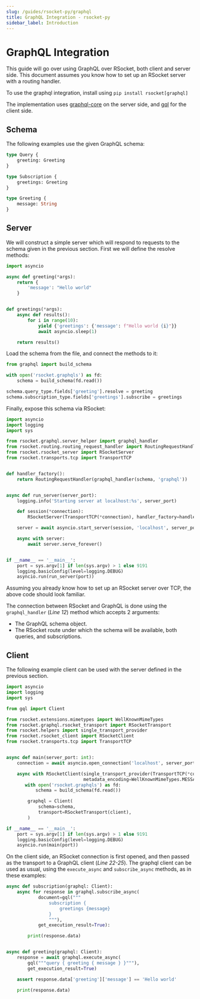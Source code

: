 ```yaml
---
slug: /guides/rsocket-py/graphql
title: GraphQL Integration - rsocket-py
sidebar_label: Introduction
---
```


# GraphQL Integration

This guide will go over using GraphQL over RSocket, both client and server side.
This document assumes you know how to set up an RSocket server with a routing handler.

To use the graphql integration, install using `pip install rsocket[graphql]`

The implementation uses [graphql-core](https://pypi.org/project/graphql-core/) on the server side, and [gql](https://pypi.org/project/gql/) for the client side.

## Schema

The following examples use the given GraphQL schema:

```graphql
type Query {
    greeting: Greeting
}

type Subscription {
    greetings: Greeting
}

type Greeting {
    message: String
}
```

## Server

We will construct a simple server which will respond to requests to the schema given in the previous section.
First we will define the resolve methods:

```py
import asyncio

async def greeting(*args):
    return {
        'message': "Hello world"
    }


def greetings(*args):
    async def results():
        for i in range(10):
            yield {'greetings': {'message': f"Hello world {i}"}}
            await asyncio.sleep(1)

    return results()
```

Load the schema from the file, and connect the methods to it:

```py
from graphql import build_schema

with open('rsocket.graphqls') as fd:
    schema = build_schema(fd.read())

schema.query_type.fields['greeting'].resolve = greeting
schema.subscription_type.fields['greetings'].subscribe = greetings
```

Finally, expose this schema via RSocket:

```py
import asyncio
import logging
import sys

from rsocket.graphql.server_helper import graphql_handler
from rsocket.routing.routing_request_handler import RoutingRequestHandler
from rsocket.rsocket_server import RSocketServer
from rsocket.transports.tcp import TransportTCP


def handler_factory():
    return RoutingRequestHandler(graphql_handler(schema, 'graphql'))


async def run_server(server_port):
    logging.info('Starting server at localhost:%s', server_port)

    def session(*connection):
        RSocketServer(TransportTCP(*connection), handler_factory=handler_factory)

    server = await asyncio.start_server(session, 'localhost', server_port)

    async with server:
        await server.serve_forever()


if __name__ == '__main__':
    port = sys.argv[1] if len(sys.argv) > 1 else 9191
    logging.basicConfig(level=logging.DEBUG)
    asyncio.run(run_server(port))
```

Assuming you already know how to set up an RSocket server over TCP, the above code should look familiar.

The connection between RSocket and GraphQL is done using the `graphql_handler` (*Line 12*) method which accepts 2 arguments:
- The GraphQL schema object.
- The RSocket route under which the schema will be available, both queries, and subscriptions.

## Client

The following example client can be used with the server defined in the previous section.

```py
import asyncio
import logging
import sys

from gql import Client

from rsocket.extensions.mimetypes import WellKnownMimeTypes
from rsocket.graphql.rsocket_transport import RSocketTransport
from rsocket.helpers import single_transport_provider
from rsocket.rsocket_client import RSocketClient
from rsocket.transports.tcp import TransportTCP


async def main(server_port: int):
    connection = await asyncio.open_connection('localhost', server_port)

    async with RSocketClient(single_transport_provider(TransportTCP(*connection)),
                             metadata_encoding=WellKnownMimeTypes.MESSAGE_RSOCKET_COMPOSITE_METADATA) as client:
       with open('rsocket.graphqls') as fd:
           schema = build_schema(fd.read())

        graphql = Client(
            schema=schema,
            transport=RSocketTransport(client),
        )

if __name__ == '__main__':
    port = sys.argv[1] if len(sys.argv) > 1 else 9191
    logging.basicConfig(level=logging.DEBUG)
    asyncio.run(main(port))
```

On the client side, an RSocket connection is first opened, and then passed as the transport to a GraphQL client (*Line 22-25*).
The graphql client can be used as usual, using the `execute_async` and `subscribe_async` methods, as in these examples:

```py
async def subscription(graphql: Client):
    async for response in graphql.subscribe_async(
            document=gql("""
                subscription {
                    greetings {message}
                }
                """),
            get_execution_result=True):

        print(response.data)


async def greeting(graphql: Client):
    response = await graphql.execute_async(
        gql("""query { greeting { message } }"""),
        get_execution_result=True)

    assert response.data['greeting']['message'] == 'Hello world'

    print(response.data)
```


